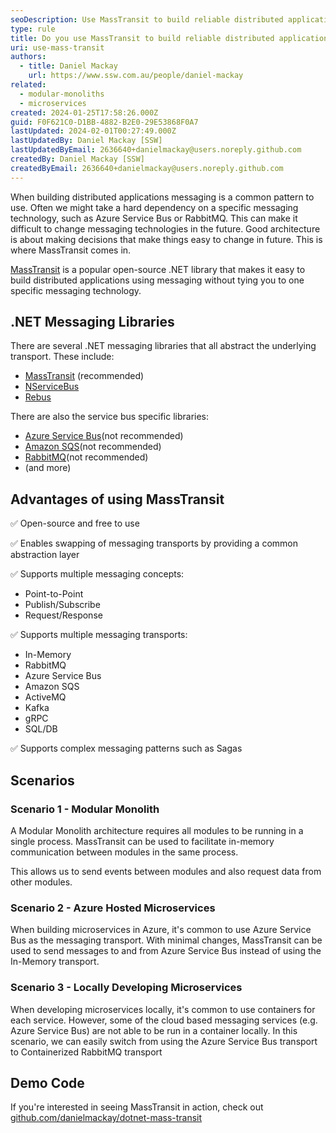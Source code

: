 ```yaml
---
seoDescription: Use MassTransit to build reliable distributed applications and decouple your architecture from specific messaging technologies.
type: rule
title: Do you use MassTransit to build reliable distributed applications?
uri: use-mass-transit
authors:
  - title: Daniel Mackay
    url: https://www.ssw.com.au/people/daniel-mackay
related:
  - modular-monoliths
  - microservices
created: 2024-01-25T17:58:26.000Z
guid: F0F621C0-D1BB-4882-B2E0-29E53868F0A7
lastUpdated: 2024-02-01T00:27:49.000Z
lastUpdatedBy: Daniel Mackay [SSW]
lastUpdatedByEmail: 2636640+danielmackay@users.noreply.github.com
createdBy: Daniel Mackay [SSW]
createdByEmail: 2636640+danielmackay@users.noreply.github.com
---
```


When building distributed applications messaging is a common pattern to use. Often we might take a hard dependency on a specific messaging technology, such as Azure Service Bus or RabbitMQ. This can make it difficult to change messaging technologies in the future. Good architecture is about making decisions that make things easy to change in future. This is where MassTransit comes in.

[MassTransit](https://masstransit.io/) is a popular open-source .NET library that makes it easy to build distributed applications using messaging without tying you to one specific messaging technology.
## .NET Messaging Libraries

There are several .NET messaging libraries that all abstract the underlying transport. These include:

- [MassTransit](https://masstransit.io/) (recommended)
- [NServiceBus](https://particular.net/nservicebus)
- [Rebus](https://github.com/rebus-org/Rebus)

There are also the service bus specific libraries:

- [Azure Service Bus](https://learn.microsoft.com/en-us/dotnet/api/overview/azure/service-bus?view=azure-dotnet)(not recommended)
- [Amazon SQS](https://docs.aws.amazon.com/sdk-for-net/v3/developer-guide/sqs-apis-intro.html)(not recommended)
- [RabbitMQ](https://www.rabbitmq.com/dotnet.html)(not recommended)
- (and more)

## Advantages of using MassTransit

✅ Open-source and free to use

✅ Enables swapping of messaging transports by providing a common abstraction layer

✅ Supports multiple messaging concepts:

- Point-to-Point
- Publish/Subscribe
- Request/Response

✅ Supports multiple messaging transports:

- In-Memory
- RabbitMQ
- Azure Service Bus
- Amazon SQS
- ActiveMQ
- Kafka
- gRPC
- SQL/DB

✅ Supports complex messaging patterns such as Sagas

## Scenarios

### Scenario 1 - Modular Monolith

A Modular Monolith architecture requires all modules to be running in a single process. MassTransit can be used to facilitate in-memory communication between modules in the same process.

This allows us to send events between modules and also request data from other modules.

### Scenario 2 - Azure Hosted Microservices

When building microservices in Azure, it's common to use Azure Service Bus as the messaging transport. With minimal changes, MassTransit can be used to send messages to and from Azure Service Bus instead of using the In-Memory transport.

### Scenario 3 - Locally Developing Microservices

When developing microservices locally, it's common to use containers for each service. However, some of the cloud based messaging services (e.g. Azure Service Bus) are not able to be run in a container locally. In this scenario, we can easily switch from using the Azure Service Bus transport to Containerized RabbitMQ transport

## Demo Code

If you're interested in seeing MassTransit in action, check out [github.com/danielmackay/dotnet-mass-transit](https://github.com/danielmackay/dotnet-mass-transit/tree/main)
